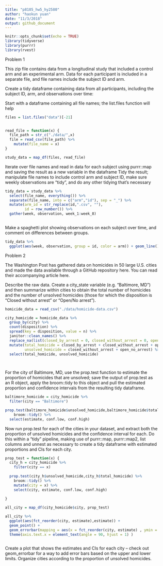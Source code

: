 ```yaml
---
title: "p8105_hw5_hy2580"
author: "haokun yuan"
date: "11/3/2018"
output: github_document
---
```


```r
knitr::opts_chunk$set(echo = TRUE)
library(tidyverse)
library(purrr)
library(rvest)
```
Problem 1

This zip file contains data from a longitudinal study that included a control arm and an experimental arm. Data for each participant is included in a separate file, and file names include the subject ID and arm.

Create a tidy dataframe containing data from all participants, including the subject ID, arm, and observations over time:

Start with a dataframe containing all file names; the list.files function will help

```r
files = list.files("data")[-21]
  

read_file = function(x) {
  file_path = str_c("./data/",x)
  file = read_csv(file_path) %>% 
    mutate(file_name = x)
}

study_data = map_df(files, read_file)

```

Iterate over file names and read in data for each subject using purrr::map and saving the result as a new variable in the dataframe
Tidy the result; manipulate file names to include control arm and subject ID, make sure weekly observations are “tidy”, and do any other tidying that’s necessary
```r
tidy_data = study_data %>% 
  select(file_name, everything()) %>% 
  separate(file_name, into = c("arm","id"), sep = "_") %>% 
  mutate(arm_id = str_replace(id,".csv", ""),
         id = row_number()) %>% 
  gather(week, observation, week_1:week_8) 
  
```

Make a spaghetti plot showing observations on each subject over time, and comment on differences between groups.
```r
tidy_data %>% 
  ggplot(aes(week, observation, group = id, color = arm)) + geom_line()
```


Problem 2

The Washington Post has gathered data on homicides in 50 large U.S. cities and made the data available through a GitHub repository here. You can read their accompanying article here.

Describe the raw data. Create a city_state variable (e.g. “Baltimore, MD”) and then summarize within cities to obtain the total number of homicides and the number of unsolved homicides (those for which the disposition is “Closed without arrest” or “Open/No arrest”).
```r
homicide_data = read_csv("./data/homicide-data.csv")
```

```r
city_homicide = homicide_data %>%
  group_by(city) %>%
  count(disposition) %>% 
  spread(key = disposition, value = n) %>% 
  janitor::clean_names() %>% 
  replace_na(list(closed_by_arrest = 0, closed_without_arrest = 0, open_no_arrest = 0 )) %>%
  mutate(total_homicide = closed_by_arrest + closed_without_arrest + open_no_arrest, 
         unsolved_homicide = closed_without_arrest + open_no_arrest) %>% 
  select(total_homicide, unsolved_homicide)
  
 
```

For the city of Baltimore, MD, use the prop.test function to estimate the proportion of homicides that are unsolved; save the output of prop.test as an R object, apply the broom::tidy to this object and pull the estimated proportion and confidence intervals from the resulting tidy dataframe.

```r
baltimore_homicide = city_homicide %>% 
  filter(city == "Baltimore")

prop.test(baltimore_homicide$unsolved_homicide,baltimore_homicide$total_homicide) %>%
    broom::tidy() %>% 
  select(estimate, conf.low, conf.high)
```


Now run prop.test for each of the cities in your dataset, and extract both the proportion of unsolved homicides and the confidence interval for each. Do this within a “tidy” pipeline, making use of purrr::map, purrr::map2, list columns and unnest as necessary to create a tidy dataframe with estimated proportions and CIs for each city.

```r
prop_test = function(x) {
  city_h = city_homicide %>% 
    filter(city == x)
  
  prop.test(city_h$unsolved_homicide,city_h$total_homicide) %>%
    broom::tidy() %>% 
    mutate(city = x) %>% 
    select(city, estimate, conf.low, conf.high)
    
}

all_city = map_df(city_homicide$city, prop_test)
```

```r
all_city %>% 
  ggplot(aes(fct_reorder(city, estimate),estimate)) +
  geom_point() +
  geom_errorbar(mapping = aes(x = fct_reorder(city, estimate) , ymin = conf.low, ymax = conf.high )) +
  theme(axis.text.x = element_text(angle = 90, hjust = 1) ) 
  

```

Create a plot that shows the estimates and CIs for each city – check out geom_errorbar for a way to add error bars based on the upper and lower limits. Organize cities according to the proportion of unsolved homicides.

